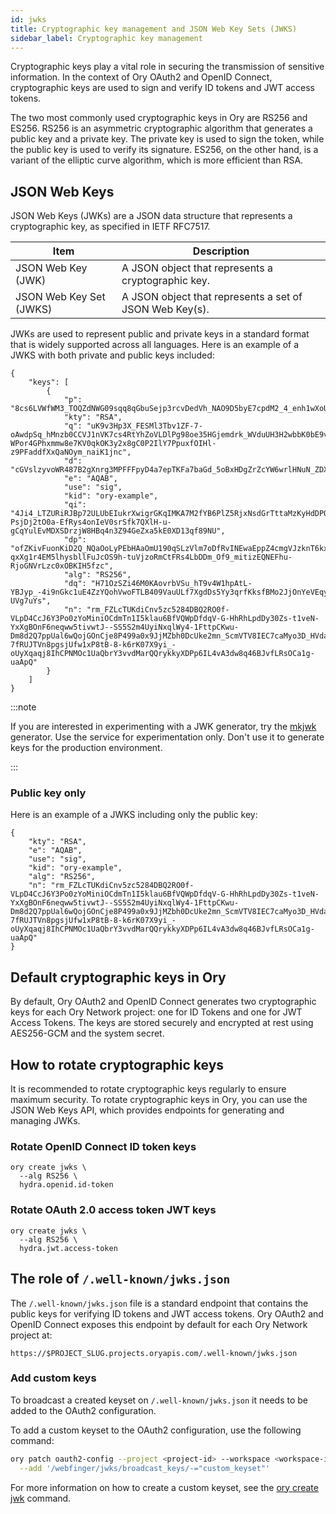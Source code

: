 ```yaml
---
id: jwks
title: Cryptographic key management and JSON Web Key Sets (JWKS)
sidebar_label: Cryptographic key management
---
```


Cryptographic keys play a vital role in securing the transmission of sensitive information. In the context of Ory OAuth2 and
OpenID Connect, cryptographic keys are used to sign and verify ID tokens and JWT access tokens.

The two most commonly used cryptographic keys in Ory are RS256 and ES256. RS256 is an asymmetric cryptographic algorithm that
generates a public key and a private key. The private key is used to sign the token, while the public key is used to verify its
signature. ES256, on the other hand, is a variant of the elliptic curve algorithm, which is more efficient than RSA.

## JSON Web Keys

JSON Web Keys (JWKs) are a JSON data structure that represents a cryptographic key, as specified in IETF RFC7517.

| Item                    | Description                                             |
| ----------------------- | ------------------------------------------------------- |
| JSON Web Key (JWK)      | A JSON object that represents a cryptographic key.      |
| JSON Web Key Set (JWKS) | A JSON object that represents a set of JSON Web Key(s). |

JWKs are used to represent public and private keys in a standard format that is widely supported across all languages. Here is an
example of a JWKS with both private and public keys included:

```
{
    "keys": [
        {
            "p": "8cs6LVWfWM3_TOQZdNWG09sqq8qGbuSejp3rcvDedVh_NAO9D5byE7cpdM2_4_enh1wXoUzzpL0MSHFLAAErJywKLUgyGmjdmJdA7IFuOV4lPNydcSuyyHm4pXVSc_ZtB0MfVPdAh1TO5zyjkk5IbIC8IYOICI1dxu8namdP5MM",
            "kty": "RSA",
            "q": "uK9v3Hp3X_FESMl3Tbv1ZF-7-oAwdpSq_hMnzb0CCVJ1nVK7cs4RtYhZoVLDlPg98oe35HGjemdrk_WVduUH3H2wbbK0bE9v_yG-WPor4GPhxmmw8e7KV0qkOK3y2x8gC0P2IlY7PpuxfOIHl-z9PFaddfXxQaNOym_naiK1jnc",
            "d": "cGVslzyvoWR487B2gXnrg3MPFFFpyD4a7epTKFa7baGd_5oBxHDgZrZcYW6wrlHNuN_ZDXucNneZeg7m5ZLUG6Uz9cYh7aBmOXiAU3Ag7ImFEVMSIKUHSGq83eKsLS8hiowEx9LeinGHr8gEHYJ9JqYV8yZOuc0_V3MQuZnCi6Xg_WmYRN8eMBV8jPKIILQX10ifrgkVSF3xXi11jN1fUiC17xCRyUArWM7c22CfONhxIXp4inGzJjoNMU7BhLJnpdgBpm9RCmNESRP2U0Yhd659upFv9NFFWmSILTwFkdYW5puaVfkHBIZV7_g5OJV7DsE2Cti5jv3SLk4CyCj68Q",
            "e": "AQAB",
            "use": "sig",
            "kid": "ory-example",
            "qi": "4Ji4_LTZURiRJBp72ULUbEIukrXwigrGKqIMKA7M2fYB6PlZ5RjxNsdGrTttaMzKyHdDPQWY01fBNzWvaZCNndUu-PsjDj2tO0a-EfRys4onIeV0srSfk7QXlH-u-gCqYulEvMDXSDrzjW8HBq4n3Z94GeZxa5kE0XD13qf89NU",
            "dp": "ofZKivFuonKiD2Q_NQaOoLyPEbHAaOmU190qSLzVlm7oDfRvINEwaEppZ4cmgVJzknT6kx5TmcbUQnY5EdC2ki-qxXg1r4EM5lhysbllFuJcOS9h-tuVjzoRmCtFRs4LbDDm_Of9_mitizEQNEFhu-RjoGNVrLzc0xOBKIH5fzc",
            "alg": "RS256",
            "dq": "H71OzSZi46M0KAovrbVSu_hT9v4W1hpAtL-YBJyp_-4i9nGkc1uE4ZzYQohVwoFTLB409VauULf7XgdDs5Yy3qrfKksfBMo2JjOnYeVEqyCfSZkaZsmyDoRuaqtCZHQZ7rW0VDxbnCvnud2ijnKVJsx_7SjiWHR3cwT-UVg7uYs",
            "n": "rm_FZLcTUKdiCnv5zc5284DBQ2RO0f-VLpD4CcJ6Y3Po0zYoMiniOCdmTn1I5klau6BfVQWpDfdqV-G-HhRhLpdDy30Zs-t1veN-YxXgBOnF6neqww5tivwtJ--SS5S2m4UyiNxqlWy4-1FttpCKwu-Dm8d2Q7ppUal6wQojGOnCje8P499a0x9JjMZbh0DcUke2mn_ScmVTV8IEC7caMyo3D_HVdaMuNDN2N2O-7fRUJTVn8pgsjUfw1xP8tB-8-k6rK07X9yi_-oUyXqaqj8IhCPNMOc1UaQbrY3vvdMarQQrykkyXDPp6IL4vA3dw8q46BJvfLRsOCa1g-uaApQ"
        }
    ]
}
```

:::note

If you are interested in experimenting with a JWK generator, try the [mkjwk](https://mkjwk.org/) generator. Use the service for
experimentation only. Don't use it to generate keys for the production environment.

:::

### Public key only

Here is an example of a JWKS including only the public key:

```
{
    "kty": "RSA",
    "e": "AQAB",
    "use": "sig",
    "kid": "ory-example",
    "alg": "RS256",
    "n": "rm_FZLcTUKdiCnv5zc5284DBQ2RO0f-VLpD4CcJ6Y3Po0zYoMiniOCdmTn1I5klau6BfVQWpDfdqV-G-HhRhLpdDy30Zs-t1veN-YxXgBOnF6neqww5tivwtJ--SS5S2m4UyiNxqlWy4-1FttpCKwu-Dm8d2Q7ppUal6wQojGOnCje8P499a0x9JjMZbh0DcUke2mn_ScmVTV8IEC7caMyo3D_HVdaMuNDN2N2O-7fRUJTVn8pgsjUfw1xP8tB-8-k6rK07X9yi_-oUyXqaqj8IhCPNMOc1UaQbrY3vvdMarQQrykkyXDPp6IL4vA3dw8q46BJvfLRsOCa1g-uaApQ"
}
```

## Default cryptographic keys in Ory

By default, Ory OAuth2 and OpenID Connect generates two cryptographic keys for each Ory Network project: one for ID Tokens and one
for JWT Access Tokens. The keys are stored securely and encrypted at rest using AES256-GCM and the system secret.

## How to rotate cryptographic keys

It is recommended to rotate cryptographic keys regularly to ensure maximum security. To rotate cryptographic keys in Ory, you can
use the JSON Web Keys API, which provides endpoints for generating and managing JWKs.

### Rotate OpenID Connect ID token keys

```
ory create jwks \
  --alg RS256 \
  hydra.openid.id-token
```

### Rotate OAuth 2.0 access token JWT keys

```
ory create jwks \
  --alg RS256 \
  hydra.jwt.access-token
```

## The role of `/.well-known/jwks.json`

The `/.well-known/jwks.json` file is a standard endpoint that contains the public keys for verifying ID tokens and JWT access
tokens. Ory OAuth2 and OpenID Connect exposes this endpoint by default for each Ory Network project at:

```
https://$PROJECT_SLUG.projects.oryapis.com/.well-known/jwks.json
```

### Add custom keys

To broadcast a created keyset on `/.well-known/jwks.json` it needs to be added to the OAuth2 configuration.

To add a custom keyset to the OAuth2 configuration, use the following command:

```bash
ory patch oauth2-config --project <project-id> --workspace <workspace-id> \
  --add '/webfinger/jwks/broadcast_keys/-="custom_keyset"'
```

For more information on how to create a custom keyset, see the [ory create jwk](../cli/ory-create-jwk.md) command.

